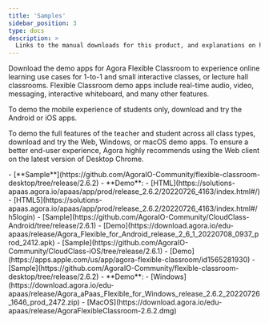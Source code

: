 ```yaml
---
title: 'Samples'
sidebar_position: 3
type: docs
description: >
  Links to the manual downloads for this product, and explanations on how to install them.
---
```



Download the demo apps for Agora Flexible Classroom to experience online learning use cases for 1-to-1 and small interactive classes, or lecture hall classrooms. Flexible Classroom demo apps include real-time audio, video, messaging, interactive whiteboard, and many other features.

To demo the mobile experience of students only, download and try the Android or iOS apps.

To demo the full features of the teacher and student across all class types, download and try the Web, Windows, or macOS demo apps. To ensure a better end-user experience, Agora highly recommends using the Web client on the latest version of Desktop Chrome.

<PlatformWrapper platform="web">
- [**Sample**](https://github.com/AgoraIO-Community/flexible-classroom-desktop/tree/release/2.6.2)
- **Demo**:
    - [HTML](https://solutions-apaas.agora.io/apaas/app/prod/release_2.6.2/20220726_4163/index.html#/)
    - [HTML5](https://solutions-apaas.agora.io/apaas/app/prod/release_2.6.2/20220726_4163/index.html#/h5login)
</PlatformWrapper>

<PlatformWrapper platform="android">
- [Sample](https://github.com/AgoraIO-Community/CloudClass-Android/tree/release/2.6.1)
- [Demo](https://download.agora.io/edu-apaas/release/Agora_Flexible_for_Android_release_2_6_1_20220708_0937_prod_2412.apk)
</PlatformWrapper>

<PlatformWrapper platform="ios">
- [Sample](https://github.com/AgoraIO-Community/CloudClass-iOS/tree/release/2.6.1)
- [Demo](https://apps.apple.com/us/app/agora-flexible-classroom/id1565281930)
</PlatformWrapper>

<PlatformWrapper platform="electron">
- [Sample](https://github.com/AgoraIO-Community/flexible-classroom-desktop/tree/release/2.6.2)
- **Demo**:
    - [Windows](https://download.agora.io/edu-apaas/release/Agora_aPaas_Flexible_for_Windows_release_2.6.2_20220726_1646_prod_2472.zip)
    - [MacOS](https://download.agora.io/edu-apaas/release/AgoraFlexibleClassroom-2.6.2.dmg)
</PlatformWrapper>

<PlatformWrapper platform="macos">

</PlatformWrapper>


<PlatformWrapper platform="unity">

</PlatformWrapper>


<PlatformWrapper platform="flutter">

</PlatformWrapper>


<PlatformWrapper platform="windows">

</PlatformWrapper>


